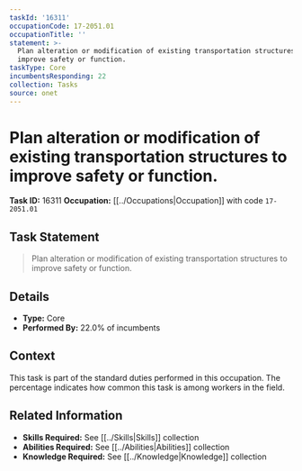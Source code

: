 ```yaml
---
taskId: '16311'
occupationCode: 17-2051.01
occupationTitle: ''
statement: >-
  Plan alteration or modification of existing transportation structures to
  improve safety or function.
taskType: Core
incumbentsResponding: 22
collection: Tasks
source: onet
---
```

# Plan alteration or modification of existing transportation structures to improve safety or function.

**Task ID:** 16311
**Occupation:** [[../Occupations|Occupation]] with code `17-2051.01`

## Task Statement

> Plan alteration or modification of existing transportation structures to improve safety or function.

## Details

- **Type:** Core
- **Performed By:** 22.0% of incumbents

## Context

This task is part of the standard duties performed in this occupation. The percentage indicates how common this task is among workers in the field.

## Related Information

- **Skills Required:** See [[../Skills|Skills]] collection
- **Abilities Required:** See [[../Abilities|Abilities]] collection
- **Knowledge Required:** See [[../Knowledge|Knowledge]] collection
